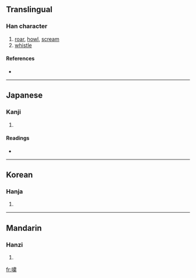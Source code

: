 {{also|嘯}}
==Translingual==

===Han character===
{{Han char|rn=30|rad=口|as=12|sn=15|four=|canj=口中中中 (RLLL)}}

# [[roar]], [[howl]], [[scream]]
# [[whistle]]

====References====
* {{Han ref|kx=0206.201|hdz=10694.110|uh=5628|ud=22056}}

----

==Japanese==

===Kanji===
{{ja-kanji|grade=|rs=口12}}

# {{defn|Japanese}}

====Readings====
* {{ja-readings|on=[[しょう]] (shō), [[しつ]] (shitsu), [[しゅう]] (shū)|kun=[[うそぶく]] (usobuku), [[もぐぶく]] (mogubuku)}}

----

==Korean==

===Hanja===
{{ko-hanja|hangeul=소|rv=so|mr=so}}

# {{defn|Korean}}

----

==Mandarin==

===Hanzi===
{{cmn-hanzi|pin=[[xiào]] ([[xiao4]])|wg=hsiao<sup>4</sup>}}

# {{defn|Mandarin}}

[[fr:嘨]]